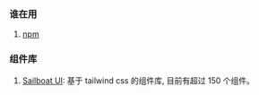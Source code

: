 ### 谁在用

1. [npm](https://www.npmjs.com/)

### 组件库

1. [Sailboat UI](https://sailboatui.com/): 基于 tailwind css 的组件库, 目前有超过 150 个组件。
